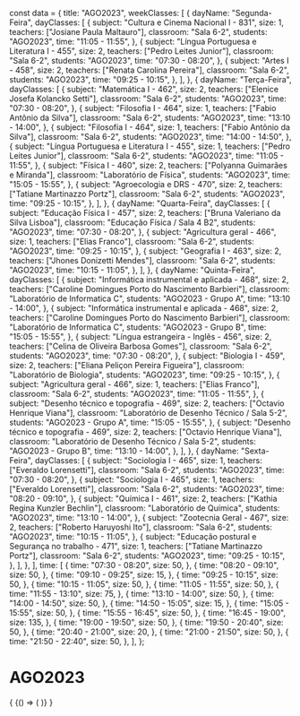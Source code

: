 const data = {
  title: "AGO2023",
  weekClasses: [
    {
      dayName: "Segunda-Feira",
      dayClasses: [
        {
          subject: "Cultura e Cinema Nacional I - 831",
          size: 1,
          teachers: ["Josiane Paula Maltauro"],
          classroom: "Sala 6-2",
          students: "AGO2023",
          time: "11:05 - 11:55",
        },
        {
          subject: "Língua Portuguesa e Literatura I - 455",
          size: 2,
          teachers: ["Pedro Leites Junior"],
          classroom: "Sala 6-2",
          students: "AGO2023",
          time: "07:30 - 08:20",
        },
        {
          subject: "Artes I - 458",
          size: 2,
          teachers: ["Renata Carolina Pereira"],
          classroom: "Sala 6-2",
          students: "AGO2023",
          time: "09:25 - 10:15",
        },
      ],
    },
    {
      dayName: "Terça-Feira",
      dayClasses: [
        {
          subject: "Matemática I - 462",
          size: 2,
          teachers: ["Elenice Josefa Kolancko Setti"],
          classroom: "Sala 6-2",
          students: "AGO2023",
          time: "07:30 - 08:20",
        },
        {
          subject: "Filosofia I - 464",
          size: 1,
          teachers: ["Fabio Antônio da Silva"],
          classroom: "Sala 6-2",
          students: "AGO2023",
          time: "13:10 - 14:00",
        },
        {
          subject: "Filosofia I - 464",
          size: 1,
          teachers: ["Fabio Antônio da Silva"],
          classroom: "Sala 6-2",
          students: "AGO2023",
          time: "14:00 - 14:50",
        },
        {
          subject: "Língua Portuguesa e Literatura I - 455",
          size: 1,
          teachers: ["Pedro Leites Junior"],
          classroom: "Sala 6-2",
          students: "AGO2023",
          time: "11:05 - 11:55",
        },
        {
          subject: "Física I - 460",
          size: 2,
          teachers: ["Polyanna Guimarães e Miranda"],
          classroom: "Laboratório de Física",
          students: "AGO2023",
          time: "15:05 - 15:55",
        },
        {
          subject: "Agroecologia e DRS - 470",
          size: 2,
          teachers: ["Tatiane Martinazzo Portz"],
          classroom: "Sala 6-2",
          students: "AGO2023",
          time: "09:25 - 10:15",
        },
      ],
    },
    {
      dayName: "Quarta-Feira",
      dayClasses: [
        {
          subject: "Educação Física I - 457",
          size: 2,
          teachers: ["Bruna Valeriano da Silva Lisboa"],
          classroom: "Educação Física / Sala 4 B2",
          students: "AGO2023",
          time: "07:30 - 08:20",
        },
        {
          subject: "Agricultura geral - 466",
          size: 1,
          teachers: ["Elias Franco"],
          classroom: "Sala 6-2",
          students: "AGO2023",
          time: "09:25 - 10:15",
        },
        {
          subject: "Geografia I - 463",
          size: 2,
          teachers: ["Jhones Donizetti Mendes"],
          classroom: "Sala 6-2",
          students: "AGO2023",
          time: "10:15 - 11:05",
        },
      ],
    },
    {
      dayName: "Quinta-Feira",
      dayClasses: [
        {
          subject: "Informática instrumental e aplicada - 468",
          size: 2,
          teachers: ["Caroline Domingues Porto do Nascimento Barbieri"],
          classroom: "Laboratório de Informatica C",
          students: "AGO2023 - Grupo A",
          time: "13:10 - 14:00",
        },
        {
          subject: "Informática instrumental e aplicada - 468",
          size: 2,
          teachers: ["Caroline Domingues Porto do Nascimento Barbieri"],
          classroom: "Laboratório de Informatica C",
          students: "AGO2023 - Grupo B",
          time: "15:05 - 15:55",
        },
        {
          subject: "Língua estrangeira - Inglês - 456",
          size: 2,
          teachers: ["Celina de Oliveira Barbosa Gomes"],
          classroom: "Sala 6-2",
          students: "AGO2023",
          time: "07:30 - 08:20",
        },
        {
          subject: "Biologia I - 459",
          size: 2,
          teachers: ["Eliana Peliçon Pereira Figueira"],
          classroom: "Laboratório de Biologia",
          students: "AGO2023",
          time: "09:25 - 10:15",
        },
        {
          subject: "Agricultura geral - 466",
          size: 1,
          teachers: ["Elias Franco"],
          classroom: "Sala 6-2",
          students: "AGO2023",
          time: "11:05 - 11:55",
        },
        {
          subject: "Desenho técnico e topografia - 469",
          size: 2,
          teachers: ["Octavio Henrique Viana"],
          classroom: "Laboratório de Desenho Técnico / Sala 5-2",
          students: "AGO2023 - Grupo A",
          time: "15:05 - 15:55",
        },
        {
          subject: "Desenho técnico e topografia - 469",
          size: 2,
          teachers: ["Octavio Henrique Viana"],
          classroom: "Laboratório de Desenho Técnico / Sala 5-2",
          students: "AGO2023 - Grupo B",
          time: "13:10 - 14:00",
        },
      ],
    },
    {
      dayName: "Sexta-Feira",
      dayClasses: [
        {
          subject: "Sociologia I - 465",
          size: 1,
          teachers: ["Everaldo Lorensetti"],
          classroom: "Sala 6-2",
          students: "AGO2023",
          time: "07:30 - 08:20",
        },
        {
          subject: "Sociologia I - 465",
          size: 1,
          teachers: ["Everaldo Lorensetti"],
          classroom: "Sala 6-2",
          students: "AGO2023",
          time: "08:20 - 09:10",
        },
        {
          subject: "Química I - 461",
          size: 2,
          teachers: ["Kathia Regina Kunzler Bechlin"],
          classroom: "Laboratório de Química",
          students: "AGO2023",
          time: "13:10 - 14:00",
        },
        {
          subject: "Zootecnia Geral - 467",
          size: 2,
          teachers: ["Roberto Haruyoshi Ito"],
          classroom: "Sala 6-2",
          students: "AGO2023",
          time: "10:15 - 11:05",
        },
        {
          subject: "Educação postural e Segurança no trabalho - 471",
          size: 1,
          teachers: ["Tatiane Martinazzo Portz"],
          classroom: "Sala 6-2",
          students: "AGO2023",
          time: "09:25 - 10:15",
        },
      ],
    },
  ],
  time: [
    {
      time: "07:30 - 08:20",
      size: 50,
    },
    {
      time: "08:20 - 09:10",
      size: 50,
    },
    {
      time: "09:10 - 09:25",
      size: 15,
    },
    {
      time: "09:25 - 10:15",
      size: 50,
    },
    {
      time: "10:15 - 11:05",
      size: 50,
    },
    {
      time: "11:05 - 11:55",
      size: 50,
    },
    {
      time: "11:55 - 13:10",
      size: 75,
    },
    {
      time: "13:10 - 14:00",
      size: 50,
    },
    {
      time: "14:00 - 14:50",
      size: 50,
    },
    {
      time: "14:50 - 15:05",
      size: 15,
    },
    {
      time: "15:05 - 15:55",
      size: 50,
    },
    {
      time: "15:55 - 16:45",
      size: 50,
    },
    {
      time: "16:45 - 19:00",
      size: 135,
    },
    {
      time: "19:00 - 19:50",
      size: 50,
    },
    {
      time: "19:50 - 20:40",
      size: 50,
    },
    {
      time: "20:40 - 21:00",
      size: 20,
    },
    {
      time: "21:00 - 21:50",
      size: 50,
    },
    {
      time: "21:50 - 22:40",
      size: 50,
    },
  ],
};

# AGO2023

<div>
  {
    <BrowserOnly>
      {() => (
        <Grid
          title={data.title}
          weekClasses={data.weekClasses}
          time={data.time}
        />
      )}
    </BrowserOnly>
  }
</div>
